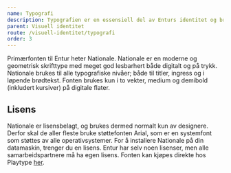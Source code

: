 ```yaml
---
name: Typografi
description: Typografien er en essensiell del av Enturs identitet og brukergrensesnitt for å sikre god lesbarhet og skape gode brukeropplevelser.
parent: Visuell identitet
route: /visuell-identitet/typografi
order: 3
---
```



<PageHeader />

Primærfonten til Entur heter Nationale. Nationale er en moderne og geometrisk skrifttype med meget god lesbarhert både digitalt og på trykk. Nationale brukes til alle typografiske nivåer; både til titler, ingress og i løpende brødtekst. Fonten brukes kun i to vekter, medium og demibold (inkludert kursiver) på digitale flater.

<TypographyDisplay />
<TypographyDisplay bold />

## Lisens

Nationale er lisensbelagt, og brukes dermed normalt kun av designere.
Derfor skal de aller fleste bruke støttefonten Arial, som er en systemfont som støttes av alle operativsystemer.
For å installere Nationale på din datamaskin, trenger du en lisens. Entur har selv noen lisenser, men alle samarbeidspartnere må ha egen lisens.
Fonten kan kjøpes direkte hos Playtype [her](https://playtype.com/index.php?q=font/nationale).
